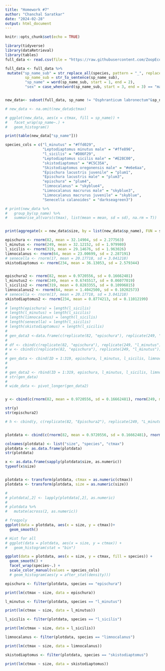```yaml
---
title: "Homework #7"
author: "Chanchal Saratkar"
date: "2024-02-28"
output: html_document
---
```


```r
knitr::opts_chunk$set(echo = TRUE)
```
```r
library(tidyverse)
library(dataRetrieval)
library(tables)
full_data <- read.csv(file = "https://raw.githubusercontent.com/ZoopEcoEvo/champlain_seasonality/main/Output/Data/full_data.csv")

full_data <- full_data %>% 
 mutate("sp_name_sub" = str_replace_all(species, pattern = "_", replacement = " "),
         sp_name_sub = str_to_sentence(sp_name_sub),
         "sp_name" = word(sp_name_sub, start = 1, end = 2),
         "sex" = case_when(word(sp_name_sub, start = 3, end = 3) == "male" ~ "male", word(sp_name_sub, start = 3, end = 3) == "juvenile" ~ "juvenile", TRUE ~ "female"))


new_data<- subset(full_data, sp_name != "Osphranticum labronectum"&sp_name !="Leptodora kindti")

# new_data <- na.omit(new_data$ctmax)

# ggplot(new_data, aes(x = ctmax, fill = sp_name)) +
#   facet_wrap(sp_name~.) +
#   geom_histogram()

print(table(new_data["sp_name"]))

species_cols = c("l_minutus" = "#ffd029",
                 "Leptodiaptomus minutus male" = "#ffe896",
                 "l_sicilis" = "#D86F29",
                 "Leptodiaptomus sicilis male" = "#E28C00",
                 "skistodiaptomus" = "#C5C35A",
                 "Skistodiaptomus oregonensis male" = "#e6e6aa",
                 "Epischura lacustris juvenile" = "plum1", 
                 "Epischura lacustris male" = "plum3", 
                 "epischura" = "plum4", 
                 "limnocalanus" = "skyblue4", 
                 "Limnocalanus macrurus male" = "skyblue3", 
                 "Limnocalanus macrurus juvenile" = "skyblue", 
                 "Senecella calanoides" = "darkseagreen3")

# print(new_data %>%
#   group_by(sp_name) %>%
#   summarise_at(vars(ctmax), list(mean = mean, sd = sd), na.rm = T))


print(aggregate(x = new_data$size, by = list(new_data$sp_name), FUN = sd, na.rm = T))

epischura <- rnorm(82, mean = 32.14904, sd = 2.277563)
l_minutus <- rnorm(249, mean = 32.12152, sd = 1.979980)
l_sicilis <- rnorm(319, mean = 29.14676, sd = 1.963026)
limnocalanus <- rnorm(64, mean = 23.00699, sd = 2.287191)
# senecella <- rnorm(17, mean = 20.17718, sd = 3.041218)
skistodiaptomus <- rnorm(234, mean = 36.13053, sd = 2.579344)


epischura2 <- rnorm(82, mean = 0.9720556, sd = 0.16662481)
l_minutus2 <- rnorm(249, mean = 0.6745517, sd = 0.06077019)
l_sicilis2 <- rnorm(319, mean = 0.8283355, sd = 0.10996815)
limnocalanus2 <- rnorm(64, mean = 1.4042500, sd = 0.10202573)
# senecella <- rnorm(17, mean = 20.17718, sd = 3.041218)
skistodiaptomus2 <- rnorm(234, mean = 0.8774213, sd = 0.11012199)
# 
# length(epischura) = length(l_sicilis)
# length(l_minutus) = length(l_sicilis)
# length(limnocalanus) = length(l_sicilis)
# length(senecella) = length(l_sicilis)
# length(skistodiaptomus) = length(l_sicilis)
# 
# gen_data3 <-data.frame(c(replicate(82, "epischura"), replicate(249, "l_minutus"), replicate(319, "l_sicilis")), c(epischura, l_minutus, l_sicilis))
# 
# df <- cbind(c(replicate(82, "epischura"), replicate(249, "l_minutus")), c(epischura, l_minutus))
# w <- cbind(c(replicate(82, "epischura"), replicate(249, "l_minutus")), x)
# 
# gen_data <- cbind(ID = 1:319, epischura, l_minutus, l_sicilis, limnocalanus, senecella, skistodiaptomus)
# 
# 
# gen_data2 <- rbind(ID = 1:319, epischura, l_minutus, l_sicilis, limnocalanus, senecella, skistodiaptomus)
# str(gen_data)
# 
# wide_data <- pivot_longer(gen_data2)


y <- cbind(c(rnorm(82, mean = 0.9720556, sd = 0.16662481), rnorm(249, mean = 0.6745517, sd = 0.06077019), rnorm(319, mean = 0.8283355, sd = 0.10996815), rnorm(64, mean = 1.4042500, rnorm(234, mean = 0.8774213, sd = 0.11012199)), "skistodiaptomus2"), c(replicate(82, "epischura"), replicate(249, "l_minutus"), replicate(319, "l_sicilis"), replicate(64, "limnocalanus"), replicate(234, "skistodiaptomus")), c(epischura, l_minutus, l_sicilis, limnocalanus, skistodiaptomus))

str(y)
str(epischura2)

# h <- cbind(y, c(replicate(82, "Epischura2"), replicate(249, "L_minutus"), replicate(319, "L_sicilis"), replicate(64, "Limnocalanus"), replicate(234, "Skistodiaptomus")), c(Epischura, L_minutus, L_sicilis, Limnocalanus, Skistodiaptomus))


plotdata <- cbind(c(rnorm(82, mean = 0.9720556, sd = 0.16662481), rnorm(249, mean = 0.6745517, sd = 0.06077019), rnorm(319, mean = 0.8283355, sd = 0.10996815), rnorm(64, mean = 1.4042500, rnorm(234, mean = 0.8774213, sd = 0.11012199)), "skistodiaptomus2"), c(replicate(82, "epischura"), replicate(249, "l_minutus"), replicate(319, "l_sicilis"), replicate(64, "limnocalanus"), replicate(234, "skistodiaptomus")), c(epischura, l_minutus, l_sicilis, limnocalanus, skistodiaptomus))

colnames(plotdata) <- list("size", "species", "ctmax")
plotdata <- as.data.frame(plotdata)
str(plotdata)

x <- as.data.frame(sapply(plotdata$size, as.numeric))
typeof(x$size)


plotdata <- transform(plotdata, ctmax = as.numeric(ctmax))
plotdata <- transform(plotdata, size = as.numeric(size))

# 
# plotdata[,2] <- lapply(plotdata[,2], as.numeric)
# 
# plotdata %>% 
#   mutate(across(2, as.numeric))

# freqpoly
ggplot(data = plotdata, aes(x = size, y = ctmax))+
  geom_smooth()

# Hist for all
# ggplot(data = plotdata, aes(x = size, y = ctmax)) +
#   geom_histogram(stat = "bin")

ggplot(data = plotdata, aes(x = size, y = ctmax, fill = species)) +
  geom_smooth() +
  facet_wrap(species~.) +
  scale_color_manual(values = species_cols)
  # geom_histogram(aes(y = after_stat(density)))

epischura <- filter(plotdata, species == "epischura")

print(lm(ctmax ~ size, data = epischura))

l_minutus <- filter(plotdata, species == "l_minutus")

print(lm(ctmax ~ size, data = l_minutus))

l_sicilis <- filter(plotdata, species == "l_sicilis")

print(lm(ctmax ~ size, data = l_sicilis))

limnocalanus <- filter(plotdata, species == "limnocalanus")

print(lm(ctmax ~ size, data = limnocalanus))

skistodiaptomus <- filter(plotdata, species == "skistodiaptomus")

print(lm(ctmax ~ size, data = skistodiaptomus))
```


